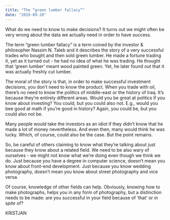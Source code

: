 ```yaml
---
title: "The “green lumber fallacy”"
date: "2019-09-20"
---
```


What do we need to know to make decisions? It turns out we might often be very wrong about the data we actually need in order to have success.

The term “green lumber fallacy” is a term coined by the investor & philosopher Nassim N. Taleb and it describes the story of a very successful trades who bought and then sold green lumber. He made a fortune trading it, yet as it turned out - he had no idea of what he was trading. He thought that ‘green lumber’ meant wood painted green. Yet, he later found out that it was actually freshly cut lumber.

The moral of the story is that, in order to make successful investment decisions, you don’t need to know the product. When you trade with oil, there’s no need to know the politics of middle-east or the history of Iraq. It’s because they’re entirely different areas. Would you be great at politics if you know about investing? You could, but you could also not. E.g., would you bee good at math if you’re good in history? Again, you could be, but you could also not be.

Many people would take the investors as an idiot if they didn’t know that he made a lot of money nevertheless. And even then, many would think he was lucky. Which, of course, could also be the case. But the point remains.

So, be careful of others claiming to know what they’re talking about just because they know about a related field. We need to be also wary of ourselves - we might not know what we’re doing even though we think we do. Just because you have a degree in computer science, doesn’t mean you know about front-end development. Just because you know wedding photography, doesn’t mean you know about street photography and vice versa.

Of course, knowledge of other fields can help. Obviously, knowing how to make photographs, helps you in any form of photography, but a distinction needs to be made: are you successful in your field because of ‘that’ or _in spite_ of?

KRISTJAN
